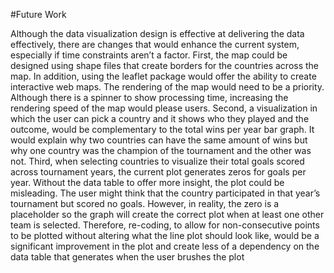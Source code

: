 #Future Work


Although the data visualization design is effective at delivering the data effectively, there are changes that would enhance the current system, especially if time constraints aren’t a factor. First, the map could be designed using shape files that create borders for the countries across the map. In addition, using the leaflet package would offer the ability to create interactive web maps. The rendering of the map would need to be a priority. Although there is a spinner to show processing time, increasing the rendering speed of the map would please users. Second, a visualization in which the user can pick a country and it shows who they played and the outcome, would be complementary to the total wins per year bar graph. It would explain why two countries can have the same amount of wins but why one country was the champion of the tournament and the other was not. Third, when selecting countries to visualize their total goals scored across tournament years, the current plot generates zeros for goals per year. Without the data table to offer more insight, the plot could be misleading. The user might think that the country participated in that year’s tournament but scored no goals. However, in reality, the zero is a placeholder so the graph will create the correct plot when at least one other team is selected. Therefore, re-coding, to allow for non-consecutive points to be plotted without altering what the line plot should look like, would be a significant improvement in the plot and create less of a dependency on the data table that generates when the user brushes the plot

